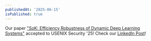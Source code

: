 ```yaml
---
publishedAt: '2025-06-15'
isPublished: true
---
```


Our paper ["SoK: Efficiency Robustness of Dynamic Deep Learning Systems"](https://arxiv.org/abs/2506.10831) accepted to USENIX Security '25! Check our [LinkedIn Post](https://www.linkedin.com/posts/ravishka-shemal-rathnasuriya-183518146_efficiency-robustness-of-dynamic-deep-learning-activity-7339414037966831617-WsnM?utm_source=share&utm_medium=member_desktop&rcm=ACoAACjgBgYBAypUECVZh_mWVFBQeieHmy16upI)!
